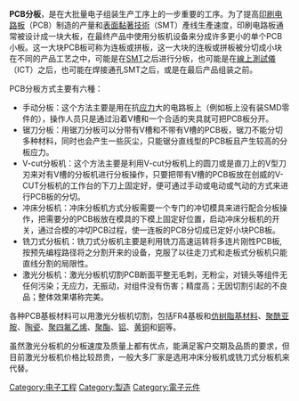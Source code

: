 {{Underlinked|time=2016-12-17T12:37:33+00:00}}
{{multiple issues|
{{orphan|time=2015-04-05T02:31:02+00:00}}
{{unreferenced|time=2015-04-05T02:31:02+00:00}}
}}
'''PCB分板'''，是在大批量电子组装生产工序上的一步重要的工序。为了提高[[印刷电路板|印刷电路板]]（PCB）制造的产量和[[表面黏著技術|表面黏著技術]]（SMT）產线生產速度，印刷电路板通常被设计成一块大板，在最终产品中使用分板机设备来分成许多更小的单个PCB小板。这一大块PCB板可称为连板或拼板，这一大块的连板或拼板被分切成小块在不同的产品工艺之中，可能是在[[SMT|SMT]]之后进行分板，也可能是在[[線上測試儀|線上測試儀]]（ICT）之后，也可能在焊接通孔SMT之后，或是在最后产品组装之前。

PCB分板方式主要有六種：
* 手动分板：这个方法主要是用在抗[[应力|应力]]大的电路板上（例如板上没有装SMD零件的），操作人员只是通过沿着V槽和一个合适的夹具就可把PCB板分开。
* 锯刀分板：用锯刀分板可以分带有V槽和不带有V槽的PCB板，锯刀不能分切多种材料，同时也会产生一些灰尘，只能锯分直线型的PCB板且产生较高的分板应力。
* V-cut分板机：这个方法主要是利用V-cut分板机上的圆刀或是直刀上的V型刀刃来对有V槽的分板机进行分板操作，只要把带有V槽的PCB板放在创威的V-CUT分板机的工作台的下刀上固定好，便可通过手动或电动或气动的方式来进行PCB板的分切。
* 冲床分板机：冲床分板机方式分板需要一个专门的冲切模具来进行配合分板操作，把需要分的PCB板放在模具的下模上固定好位置，启动冲床分板机的开关，通过合模的冲切PCB过程，使一连板的PCB分切成已定好小块PCB板。
* 铣刀式分板机：铣刀式分板机主要是利用铣刀高速运转将多连片刚性PCB板,按预先编程路径将之分割开来的设备，克服了以往走刀式和走板式分板机只能直线分割的局限性。
* 激光分板机：激光分板机切割PCB断面平整无毛刺，无粉尘，对镜头等组件无任何污染；无应力，无振动，对组件没有伤害；精度高；无因切割引起的不良品；整体效果堪称完美。

各种PCB基板材料可以用激光分板机切割，包括FR4基板和[[仿树脂基材料|仿树脂基材料]]、[[聚酰亚胺|聚酰亚胺]]、[[陶瓷|陶瓷]]、[[聚四氟乙烯|聚四氟乙烯]]、[[聚酯|聚酯]]、[[铝|铝]]、[[黄铜|黄铜]]和[[铜|铜]]等。

虽然激光分板机的分板速度及质量上都有优点，能满足客户交期及品质的要求，但目前激光分板机价格比较昂贵，一般大多厂家是选用冲床分板机或铣刀式分板机来代替。

[[Category:电子工程|Category:电子工程]]
[[Category:製造|Category:製造]]
[[Category:電子元件|Category:電子元件]]